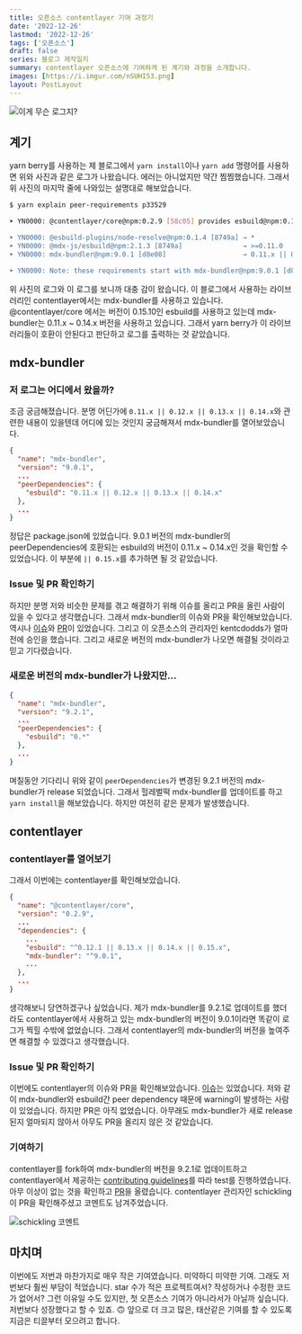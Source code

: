 ```yaml
---
title: 오픈소스 contentlayer 기여 과정기
date: '2022-12-26'
lastmod: '2022-12-26'
tags: ['오픈소스']
draft: false
series: 블로그 제작일지
summary: contentlayer 오픈소스에 기여하게 된 계기와 과정을 소개합니다.
images: [https://i.imgur.com/nSUHI53.png]
layout: PostLayout
---
```


![이게 무슨 로그지?](https://i.imgur.com/NC3x4L8.png)

## 계기

yarn berry를 사용하는 제 블로그에서 `yarn install`이나 `yarn add` 명령어를 사용하면 위와 사진과 같은 로그가 나왔습니다.
에러는 아니었지만 약간 찜찜했습니다. 그래서 위 사진의 마지막 줄에 나와있는 설명대로 해보았습니다.

```bash
$ yarn explain peer-requirements p33529

➤ YN0000: @contentlayer/core@npm:0.2.9 [58c05] provides esbuild@npm:0.15.10 with version 0.15.10, which doesn't satisfy the following requirements:

➤ YN0000: @esbuild-plugins/node-resolve@npm:0.1.4 [8749a] → *                                    ✓
➤ YN0000: @mdx-js/esbuild@npm:2.1.3 [8749a]               → >=0.11.0                             ✓
➤ YN0000: mdx-bundler@npm:9.0.1 [d8e08]                   → 0.11.x || 0.12.x || 0.13.x || 0.14.x ✘

➤ YN0000: Note: these requirements start with mdx-bundler@npm:9.0.1 [d8e08]
```

위 사진의 로그와 이 로그를 보니까 대충 감이 왔습니다. 이 블로그에서 사용하는 라이브러리인 contentlayer에서는 mdx-bundler를 사용하고 있습니다.
@contentlayer/core 에서는 버전이 0.15.10인 esbuild를 사용하고 있는데 mdx-bundler는 0.11.x ~ 0.14.x 버전을 사용하고 있습니다.
그래서 yarn berry가 이 라이브러리들이 호환이 안된다고 판단하고 로그를 출력하는 것 같았습니다.

## mdx-bundler

### 저 로그는 어디에서 왔을까?

조금 궁금해졌습니다. 분명 어딘가에 `0.11.x || 0.12.x || 0.13.x || 0.14.x`와 관련한 내용이 있을텐데 어디에 있는 것인지 궁금해져서
mdx-bundler를 열어보았습니다.

```json:mbx-bundler/package.json
{
  "name": "mdx-bundler",
  "version": "9.0.1",
  ...
  "peerDependencies": {
    "esbuild": "0.11.x || 0.12.x || 0.13.x || 0.14.x"
  },
  ...
}
```

정답은 package.json에 있었습니다. 9.0.1 버전의 mdx-bundler의 peerDependencies에 호환되는 esbuild의 버전이 0.11.x ~ 0.14.x인
것을 확인할 수 있었습니다. 이 부분에 `|| 0.15.x`를 추가하면 될 것 같았습니다.

### Issue 및 PR 확인하기

하지만 분명 저와 비슷한 문제를 겪고 해결하기 위해 이슈를 올리고 PR을 올린 사람이 있을 수 있다고 생각했습니다. 그래서 mdx-bundler의
이슈와 PR을 확인해보았습니다. 역시나 [이슈](https://github.com/kentcdodds/mdx-bundler/issues/187)와
[PR](https://github.com/kentcdodds/mdx-bundler/pull/188)이 있었습니다. 그리고 이 오픈소스의 관리자인 kentcdodds가 얼마 전에
승인을 했습니다. 그리고 새로운 버전의 mdx-bundler가 나오면 해결될 것이라고 믿고 기다렸습니다.

### 새로운 버전의 mdx-bundler가 나왔지만...

```json:mbx-bundler/package.json
{
  "name": "mdx-bundler",
  "version": "9.2.1",
  ...
  "peerDependencies": {
    "esbuild": "0.*"
  },
  ...
}
```

며칠동안 기다리니 위와 같이 `peerDependencies`가 변경된 9.2.1 버전의 mdx-bundler가 release 되었습니다.
그래서 헐레벌떡 mdx-bundler를 업데이트를 하고 `yarn install`을 해보았습니다. 하지만 여전히 같은 문제가 발생했습니다.

## contentlayer

### contentlayer를 열어보기

그래서 이번에는 contentlayer를 확인해보았습니다.

```json:@contentlayer/core/package.json
{
  "name": "@contentlayer/core",
  "version": "0.2.9",
  ...
  "dependencies": {
    ...
    "esbuild": "^0.12.1 || 0.13.x || 0.14.x || 0.15.x",
    "mdx-bundler": "^9.0.1",
    ...
  },
  ...
}
```

생각해보니 당연하겠구나 싶었습니다. 제가 mdx-bundler를 9.2.1로 업데이트를 했더라도 contentlayer에서 사용하고 있는 mdx-bundler의
버전이 9.0.1이라면 똑같이 로그가 찍힐 수밖에 없었습니다. 그래서 contentlayer의 mdx-bundler의 버전을 높여주면 해결할 수 있겠다고 생각했습니다.

### Issue 및 PR 확인하기

이번에도 contentlayer의 이슈와 PR을 확인해보았습니다. [이슈](https://github.com/contentlayerdev/contentlayer/issues/335)는
있었습니다. 저와 같이 mdx-bundler와 esbuild간 peer dependency 때문에 warning이 발생하는 사람이 있었습니다. 하지만 PR은 아직
없었습니다. 아무래도 mdx-bundler가 새로 release된지 얼마되지 않아서 아무도 PR을 올리지 않은 것 같았습니다.

### 기여하기


contentlayer를 fork하여 mdx-bundler의 버전을 9.2.1로 업데이트하고 contentlayer에서 제공하는 [contributing guidelines](https://github.com/contentlayerdev/contentlayer/blob/ded8348cb6b34b7f0350f5e8d817f3f41fe53687/CONTRIBUTING.md)를 따라
test를 진행하였습니다. 아무 이상이 없는 것을 확인하고 [PR](https://github.com/contentlayerdev/contentlayer/pull/343)을 올렸습니다.
contentlayer 관리자인 schickling이 PR을 확인해주셨고 코멘트도 남겨주었습니다.

![schickling 코멘트](https://i.imgur.com/Ap2FClC.png)

## 마치며

이번에도 저번과 마찬가지로 매우 작은 기여였습니다. 미약하디 미약한 기여. 그래도 저번보다 훨씬 부담이 적었습니다.
star 수가 적은 프로젝트여서? 작성하거나 수정한 코드가 없어서? 그런 이유일 수도 있지만, 첫 오픈소스 기여가 아니라서가 아닐까 싶습니다.
저번보다 성장했다고 할 수 있죠. 🙃 앞으로 더 크고 많은, 태산같은 기여를 할 수 있도록 지금은 티끌부터 모으려고 합니다.
